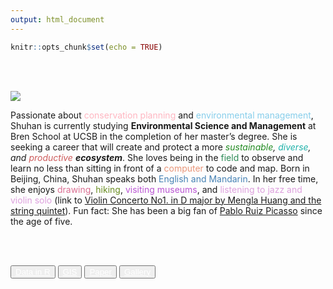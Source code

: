 ```yaml
---
output: html_document
---
```


```r
knitr::opts_chunk$set(echo = TRUE)
```

<br><br>

![](about_me/intro.JPG)


<p>Passionate about <font color="lightpink">conservation planning</font> and <font color="skyblue">environmental management</font>, Shuhan is currently studying **Environmental Science and Management** at Bren School at UCSB in the completion of her master's degree. She is seeking a career that will create and protect a more <i><font color="forestgreen">sustainable</font>, <font color="lightseagreen">diverse</font>, and <font color="indianred">productive</font> <strong>ecosystem</strong></i>. She loves being in the <font color="seagreen">field</font> to observe and learn no less than sitting in front of a <font color="darksalmon">computer</font> to code and map. Born in Beijing, China, Shuhan speaks both <font color="steelblue">English and Mandarin</font>. In her free time, she enjoys <font color="palevioletred">drawing</font>, <font color="olivedrab">hiking</font>, <font color="mediumorchid">visiting museums</font>, and <font color="plum">listening to jazz and violin solo</font> (link to [Violin Concerto No1. in D major by Mengla Huang and the string quintet](https://www.youtube.com/watch?v=rNM1CkCfjsk)). Fun fact: She has been a big fan of [Pablo Ruiz Picasso](about_me/picasso.JPG) since the age of five.
  </p>


<br><br>

<div  align="center" id="footer">
  <button type="button" class="btn btn-primary disabled"><a href="data_in_r.html" style="color:white">Data in R</a></button>
  <button type="button" class="btn btn-primary disabled"><a href="gis.html" style="color:white">GIS</a></button>
  <button type="button" class="btn btn-primary disabled"><a href="paper.html" style="color:white">Paper</a></button>
  <button type="button" class="btn btn-primary disabled"><a href="gallery.html" style="color:white">Gallery</a></button>
</div>